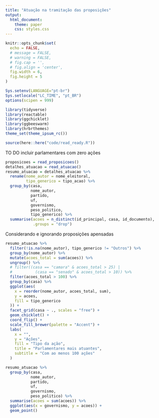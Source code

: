 ```yaml
---
title: "Atuação na tramitação das proposições"
output:
  html_document:
    theme: paper
    css: styles.css
---
```


```r
knitr::opts_chunk$set(
  echo = FALSE,
  # message = FALSE,
  # warning = FALSE,
  # fig.cap = '',
  # fig.align = 'center',
  fig.width = 6,
  fig.height = 5
)

Sys.setenv(LANGUAGE="pt-br")
Sys.setlocale("LC_TIME", "pt_BR")
options(scipen = 999)
```

```r
library(tidyverse)
library(reactable)
library(ggchicklet)
library(ggbeeswarm)
library(hrbrthemes)
theme_set(theme_ipsum_rc())

source(here::here("code/read_ready.R"))
```

TO DO incluir parlamentares com zero ações

```r
proposicoes = read_proposicoes()
detalhes_atuacao = read_atuacao()
resumo_atuacao = detalhes_atuacao %>%
  rename(nome_autor = nome_eleitoral,
         tipo_generico = tipo_acao) %>% 
  group_by(casa,
           nome_autor,
           partido,
           uf,
           governismo,
           peso_politico,
           tipo_generico) %>%
  summarise(acoes = n_distinct(id_principal, casa, id_documento), 
            .groups = "drop")
```

Considerando e ignorando proposições apensadas

```r
resumo_atuacao %>%
  filter(!is.na(nome_autor), tipo_generico != "Outros") %>% 
  group_by(nome_autor) %>% 
  mutate(acoes_total = sum(acoes)) %>% 
  ungroup() %>% 
  # filter((casa == "camara" & acoes_total > 25) | 
  #          (casa == "senado" & acoes_total > 10)) %>%
  filter(acoes_total > 100) %>% 
  group_by(casa) %>% 
  ggplot(aes(
    x = reorder(nome_autor, acoes_total, sum),
    y = acoes,
    fill = tipo_generico
  )) +
  facet_grid(casa ~ ., scales = "free") +
  geom_chicklet() +
  coord_flip() +
  scale_fill_brewer(palette = "Accent") +
  labs(
    x = "",
    y = "Ações",
    fill = "Tipo da ação",
    title = "Parlamentares mais atuantes",
    subtitle = "Com ao menos 100 ações"
  )
```

```r
resumo_atuacao %>% 
  group_by(casa,
           nome_autor,
           partido,
           uf,
           governismo,
           peso_politico) %>% 
  summarise(acoes = sum(acoes)) %>% 
  ggplot(aes(x = governismo, y = acoes)) + 
  geom_point()
  
```



